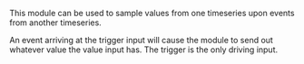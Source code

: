This module can be used to sample values from one timeseries upon events from another timeseries.
  


An event arriving at the <span class="highlight">trigger</span> input will cause the module to send out whatever value the <span class="highlight">value</span> input has. The <span class="highlight">trigger</span> is the only <span class="highlight">driving input</span>.